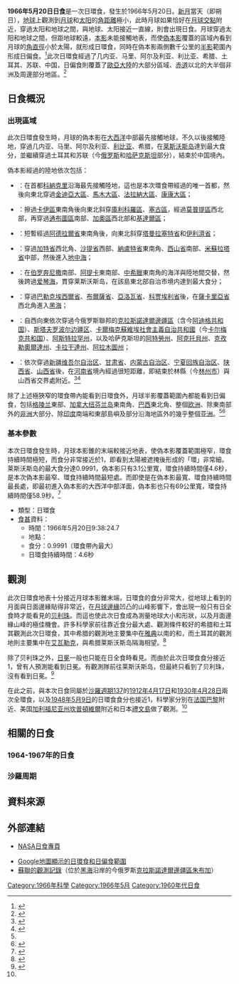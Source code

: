 {{noteTA
|G1=Toponym
|1=zh-cn:贝利珠; zh-tw:倍里珠; zh-hk:倍里珠; zh-sg:贝利珠
}}
{{Infobox Solar eclipse
| Year        = 1966
| Month       = 5
| Day         = 20
| Type        = 日環食
| Image       = SE1966May20A.png
| Image size  = 200px
| Image intro = 1966年5月20日日環食路徑圖
  <!--   日食資料   -->
| Gamma       = 0.3467
| Mag         = 0.9991
| Saros       = 137
| Saros total = 70
| Saros seq   = 33
  <!--     食甚     -->
| Duration    = 4.6秒
| Location    = 希腊[[莱斯沃斯岛|莱斯沃斯岛]]
| Coords      = {{coord|39|12.0|N|26|26.0|E}}
| Width       = 3.1公里
  <!--   開始時間   -->
| Partial     = 
| Start type  = 
| Centre      = 
| Greatest    = 9:38:24.7
  <!--     倒數     -->
| hour        = 09
| minute      = 38
| second      = 24
| Duration_s  = 
}}

'''1966年5月20日日食'''是一次日環食，發生於1966年5月20日。[[新月|新月]]當天（即朔日），[[地球|地球]]上觀測到[[月球|月球]]和[[太阳|太阳]]的[[角距離|角距離]]極小，此時月球如果恰好在[[月球交點|月球交點]]附近，穿過太阳和地球之間，與地球、太阳接近一直線，則會出現日食。月球穿過太阳和地球之間，但距地球較遠，[[本影|本影]]未能接觸地表，而使[[偽本影|偽本影]]覆蓋的區域內看到月球的[[角直徑|角直徑]]小於太陽，就形成日環食，同時在偽本影兩側數千公里的[[半影|半影]]範圍內形成日偏食。<ref name="astron">{{cite web|author=樊忠玉|title=日（月）食|url=http://www.astron.ac.cn/bencandy-51-1630-1.htm|publisher=中国天文科普网|accessdate=2015-07-16|archive-date=2014-09-17|archive-url=https://web.archive.org/web/20140917080048/http://www.astron.ac.cn/bencandy-51-1630-1.htm|dead-url=no}}</ref>此次日環食經過了几内亚、马里、阿尔及利亚、利比亚、希腊、土耳其、苏联、中国，日偏食則覆蓋了[[歐亞大陸|歐亞大陸]]的大部分區域、[[赤道|赤道]]以北的大半個非洲及周邊部分地區。<ref name="NASAGIF">{{cite web|author=Fred Espenak|title=Annular Solar Eclipse of 1966 May 20|url=http://eclipse.gsfc.nasa.gov/SEplot/SEplot1951/SE1966May20A.GIF|publisher=NASA Eclipse Web Site|accessdate=2015-07-16|archive-date=2020-10-21|archive-url=https://web.archive.org/web/20201021081920/https://eclipse.gsfc.nasa.gov/SEplot/SEplot1951/SE1966May20A.GIF|dead-url=no}}{{en}}</ref>

==日食概況==
===出現區域===
此次日環食發生時，月球的偽本影在[[大西洋|大西洋]]中部最先接觸地球，不久以後接觸陸地，穿過几内亚、马里、阿尔及利亚、[[利比亚|利比亚]]、希腊，在[[莱斯沃斯岛|莱斯沃斯岛]]達到最大食分，並繼續穿過土耳其和苏联（今[[俄罗斯|俄罗斯]]和[[哈萨克斯坦|哈萨克斯坦]]部分），結束於中国境內。

偽本影經過的陸地依次包括：
*{{GIN}}：在首都[[科納克里|科納克里]]沿海最先接觸陸地，這也是本次環食帶經過的唯一首都，然後向東北穿過[[金迪亞大區|金迪亞大區]]、[[馬木大區|馬木大區]]、[[法拉納大區|法拉納大區]]、[[康康大區|康康大區]]；
*{{MLI}}：擦過[[卡伊區|卡伊區]]東南角後向東北斜穿[[庫利科羅區|庫利科羅區]]、[[塞古區|塞古區]]，經過[[莫普提區|莫普提區]]西北部，再穿過[[通布圖區|通布圖區]]南部、[[加奧區|加奧區]]西北部和[[基達爾區|基達爾區]]；
*{{DZA}}：短暫經過[[阿德拉爾省_(阿爾及利亞)|阿德拉爾省]]東南角後，向東北斜穿[[塔曼拉塞特省|塔曼拉塞特省]]和[[伊利濟省|伊利濟省]]；
*{{flag|Kingdom of Libya|name=利比亞}}：穿過[[加特省|加特省]]西北角、[[沙提省|沙提省]]西部、[[納盧特省|納盧特省]]東南角、[[西山省|西山省]]南部、[[米蘇拉塔省|米蘇拉塔省]]中部，然後進入[[地中海|地中海]]；
*{{flag|Kingdom of Greece|name=希臘}}：在[[伯罗奔尼撒|伯罗奔尼撒]]南部、[[阿提卡|阿提卡]]東南部、[[中希臘|中希臘]]東南角的海洋與陸地間交替，然後跨過[[爱琴海|爱琴海]]，貫穿莱斯沃斯岛，在該島東北部{{link-el|盧特羅波利溫泉|Δήμος Λουτροπόλεως Θερμής}}自治市境内達到最大食分；
*{{TUR}}：穿過[[巴勒克埃西爾省|巴勒克埃西爾省]]、[[布爾薩省|布爾薩省]]、[[亞洛瓦省|亞洛瓦省]]、[[科贾埃利省|科贾埃利省]]後，在[[薩卡里亞省|薩卡里亞省]]西北角進入[[黑海|黑海]]；
*{{flag|USSR|1955}}：自西向東依次穿過今俄罗斯聯邦的[[克拉斯諾達爾邊疆區|克拉斯諾達爾邊疆區]]（含今[[阿迪格共和国|阿迪格共和国]]）、[[斯塔夫罗波尔边疆区|斯塔夫罗波尔边疆区]]、[[卡爾梅克蘇維埃社會主義自治共和國|卡爾梅克蘇維埃社會主義自治共和國]]（今[[卡尔梅克共和国|卡尔梅克共和国]]）、[[阿斯特拉罕州|阿斯特拉罕州]]，以及哈萨克斯坦的[[阿特勞州|阿特勞州]]、[[阿克托貝州|阿克托貝州]]、[[克孜勒奧爾達州|克孜勒奧爾達州]]、[[卡拉干達州|卡拉干達州]]、[[阿拉木圖州|阿拉木圖州]]；
*{{CHN}}：依次穿過[[新疆维吾尔自治区|新疆维吾尔自治区]]、[[甘肃省|甘肃省]]、[[内蒙古自治区|内蒙古自治区]]、[[宁夏回族自治区|宁夏回族自治区]]、[[陕西省|陕西省]]、[[山西省|山西省]]後，在[[河南省|河南省]]境內經過很短距離，即結束於林縣（今[[林州市|林州市]]）與山西省交界處附近。<ref>{{cite web|author=Fred Espenak|title=Annular Solar Eclipse of 1966 May 20 - Google Maps and Solar Eclipse Paths|url=http://eclipse.gsfc.nasa.gov/SEgoogle/SEgoogle1951/SE1966May20Agoogle.html|publisher=NASA Eclipse Web Site|accessdate=2015-07-16|archive-date=2020-10-21|archive-url=https://web.archive.org/web/20201021014836/https://eclipse.gsfc.nasa.gov/SEgoogle/SEgoogle1951/SE1966May20Agoogle.html|dead-url=no}}{{en}}</ref><ref>{{cite web|author=Xavier M. Jubier|title=Grèce - Turquie - Eclipse Annulaire de Soleil du 20 mai 1966 - Cartographie Interactive Google (Greece - Turkey - 1966 May 20 Annular Solar Eclipse - Interactive Google Map)|url=http://xjubier.free.fr/site_pages/solar_eclipses/ASE_1966_GoogleMapFull.html|accessdate=2016-01-10|archive-date=2020-09-25|archive-url=https://web.archive.org/web/20200925213643/http://xjubier.free.fr/site_pages/solar_eclipses/ASE_1966_GoogleMapFull.html|dead-url=no}}{{fr}}{{en}}</ref>

除了上述極狹窄的環食帶內能看到日環食外，月球半影覆蓋範圍內都能看到日偏食，包括[[格陵兰|格陵兰]]東部、[[加拿大|加拿大]][[纽芬兰岛|纽芬兰岛]]東南角、[[巴西|巴西]]東北角、整個[[欧洲|欧洲]]、除東南部外的[[非洲|非洲]]大部分、除[[印度|印度]]南端和東部島嶼及部分沿海地區外的幾乎整個[[亚洲|亚洲]]。<ref name="NASAGIF"/><ref>{{cite web|author=Fred Espenak|title=Catalog of Solar Eclipses (1901 to 2000)|url=http://eclipse.gsfc.nasa.gov/SEcat5/SE1901-2000.html|publisher=NASA Eclipse Web Site|accessdate=2013-04-15|archive-date=2008-08-29|archive-url=https://web.archive.org/web/20080829151131/http://eclipse.gsfc.nasa.gov/SEcat5/SE1901-2000.html|dead-url=no}}{{en}}</ref>

===基本參數===
本次日環食發生時，月球本影錐的末端較接近地表，使偽本影覆蓋範圍極窄，環食持續時間極短，而食分非常接近於1，即看到太陽被遮掩後形成的「環」非常細。莱斯沃斯岛的最大食分達0.9991，偽本影只有3.1公里寬，環食持續時間僅4.6秒，是本次偽本影最窄、環食持續時間最短處。而即使是在偽本影最寬、環食持續時間最長處，即最初進入偽本影的大西洋中部洋面，偽本影也只有69公里寬，環食持續時間僅58.9秒。<ref>{{cite web|author=Fred Espenak|title=Path of the Annular Solar Eclipse of 1966 May 20|url=http://eclipse.gsfc.nasa.gov/SEpath/SEpath1951/SE1966May20Apath.html|publisher=NASA Eclipse Web Site|accessdate=2015-04-09|archive-date=2020-10-28|archive-url=https://web.archive.org/web/20201028034803/https://eclipse.gsfc.nasa.gov/SEpath/SEpath1951/SE1966May20Apath.html|dead-url=no}}{{en}}</ref>

{{NoteUTC}}
* 類型：日環食
*[[食甚|食甚]]資料：
** 時間：1966年5月20日9:38:24.7
** 地點：{{coord|39|12.0|N|26|26.0|E}}
** 食分：0.9991（環食帶內最大）
** 日環食持續時間：4.6秒

==觀測==
此次日環食地表十分接近月球本影錐末端，日環食的食分非常大，從地球上看到的月面與日面邊緣貼得非常近，在[[月球邊緣|月球邊緣]]凹凸的山峰影響下，會出現一般只有日全食時才能看見的[[贝利珠|贝利珠]]。而這也使此次日食成為測量地球大小和形狀，以及月面邊緣山峰的極佳機會。許多科學家前往靠近食分最大處、觀測條件較好的希腊和土耳其觀測此次日環食，其中希腊的觀測地主要集中在[[雅典|雅典]]以南的{{link-el|薩羅尼扎|Σαρωνίδα Αττικής}}和{{link-el|阿納維索斯|Ανάβυσσος Αττικής}}，而土耳其的觀測地則主要集中在[[艾瓦勒克|艾瓦勒克]]，與希腊莱斯沃斯岛隔海相望。<ref name="xjubier">{{cite web|author=Xavier M. Jubier|url=http://xjubier.free.fr/site_pages/solar_eclipses/ASE_19660520_pg01.html|title=Eclipse annulaire de Soleil du 20 mai 1966 depuis la Grèce ou la Turquie (Annular Solar Eclipse of 1966 May 20 in Greece or Turkey)|accessdate=2015-04-09|archive-date=2020-01-22|archive-url=https://web.archive.org/web/20200122221542/http://xjubier.free.fr/site_pages/solar_eclipses/ASE_19660520_pg01.html|dead-url=no}}{{fr}}{{en}}</ref>

除了贝利珠之外，[[日冕|日冕]]一般也只能在日全食時看見。而由於此次日環食食分接近1，曾有人預測能看到日冕。有觀測隊前往莱斯沃斯岛，但最終只看到了贝利珠，沒有看到日冕。<ref>{{cite journal|author=Hunt, H. C.|title=Solar eclipse report 1966 May 20|journal=The Astronomer|volume=3|date=1966-05|pages=B11-B12|url=http://articles.adsabs.harvard.edu/cgi-bin/nph-iarticle_query?letter=B&classic=YES&bibcode=1966Astr....3B..11H&page=&type=SCREEN_VIEW&data_type=PDF_HIGH&send=GET&filetype=.pdf}}{{en}}</ref>

在此之前，與本次日食同屬於[[日食沙羅週期137|沙羅週期137]]的[[1912年4月17日日食|1912年4月17日]]和[[1930年4月28日日食|1930年4月28日]]兩次全環食，以及[[1948年5月9日日食|1948年5月9日]]的日環食食分也接近1，科學家分別在[[法国|法国]][[巴黎|巴黎]]附近、美国[[加利福尼亚州|加利福尼亚州]][[坎普頓維爾_(加利福尼亞州)|坎普頓維爾]]附近和日本[[禮文島|禮文島]]做了觀測。<ref name="xjubier"/>

==相關的日食==

===1964-1967年的日食===
{{Solar eclipse set 1964-1967}}

===沙羅周期===
{{Solar Saros series 137}}

== 資料來源 ==
{{reflist}}

== 外部連結 ==
{{日食主題}}
* [http://eclipse.gsfc.nasa.gov/solar.html NASA日食專頁]{{Wayback|url=http://eclipse.gsfc.nasa.gov/solar.html |date=20190108200537 }}{{en}}
{{Solar eclipse NASA reference|1951/SE1966May20A}}
* [http://xjubier.free.fr/site_pages/solar_eclipses/ASE_1966_GoogleMapFull.html Google地圖顯示的日環食和日偏食範圍]{{Wayback|url=http://xjubier.free.fr/site_pages/solar_eclipses/ASE_1966_GoogleMapFull.html |date=20200925213643 }}{{fr}}{{en}}
* [https://web.archive.org/web/20090521201306/http://www.eclipse-2008.ru/eclipse/1966.php 蘇聯的觀測記錄]（位於[[黑海|黑海]]沿岸的今俄罗斯[[克拉斯諾達爾邊疆區|克拉斯諾達爾邊疆區]][[朱布加|朱布加]]）{{ru}}
{{Solar eclipses
|nature=日環食
|previous=[[1965年11月23日日食|1965年11月23日日食]]|natureprevious=日環食
|previoussamenature=[[1965年11月23日日食|1965年11月23日日食]]
|next=[[1966年11月12日日食|1966年11月12日日食]]|naturenext=日全食
|nextsamenature=[[1969年3月18日日食|1969年3月18日日食]]
}}

{{日食}}

[[Category:1966年科學|Category:1966年科學]]
[[Category:1966年5月|Category:1966年5月]]
[[Category:1960年代日食|Category:1960年代日食]]